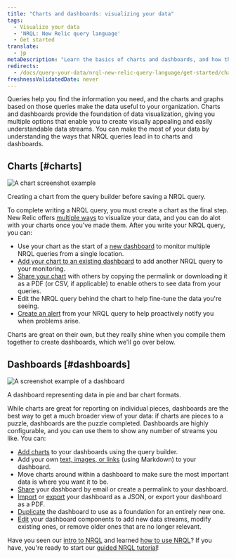 ```yaml
---
title: "Charts and dashboards: visualizing your data"
tags:
  - Visualize your data
  - 'NRQL: New Relic query language'
  - Get started
translate:
  - jp
metaDescription: "Learn the basics of charts and dashboards, and how they relate to NRQL."
redirects:
  - /docs/query-your-data/nrql-new-relic-query-language/get-started/charts-and-dashboards-with-nrql
freshnessValidatedDate: never
---
```



Queries help you find the information you need, and the charts and graphs based on those queries make the data useful to your organization. Charts and dashboards provide the foundation of data visualization, giving you multiple options that enable you to create visually appealing and easily understandable data streams. You can make the most of your data by understanding the ways that NRQL queries lead in to charts and dashboards.

## Charts [#charts]

<img
  title="A chart screenshot example"
  alt="A chart screenshot example "
  src={chartsChartUi}
/>
<figcaption>
  Creating a chart from the query builder before saving a NRQL query.
</figcaption>

To complete writing a NRQL query, you must create a chart as the final step. New Relic offers [multiple ways](/docs/query-your-data/explore-query-data/use-charts/chart-types) to visualize your data, and you can do alot with your charts once you've made them. After you write your NRQL query, you can:

* Use your chart as the start of a [new dashboard](/docs/query-your-data/explore-query-data/dashboards/introduction-dashboards#dashboards-create) to monitor multiple NRQL queries from a single location.
* [Add your chart to an existing dashboard](/docs/query-your-data/explore-query-data/dashboards/manage-your-dashboard/#add-pages-edit) to add another NRQL query to your monitoring.
* [Share your chart](/docs/query-your-data/explore-query-data/use-charts/use-your-charts#share-charts) with others by copying the permalink or downloading it as a PDF (or CSV, if applicable) to enable others to see data from your queries.
* Edit the NRQL query behind the chart to help fine-tune the data you're seeing.
* [Create an alert](/docs/alerts-applied-intelligence/new-relic-alerts/get-started/your-first-nrql-condition#create-simple-alert) from your NRQL query to help proactively notify you when problems arise.

Charts are great on their own, but they really shine when you compile them together to create dashboards, which we'll go over below.

## Dashboards [#dashboards]

<img
  title="Dashboard screenshot.png"
  alt="A screenshot example of a dashboard"
  src={dashboardsDashboardUi}
/>
<figcaption>
  A dashboard representing data in pie and bar chart formats.
</figcaption>

While charts are great for reporting on individual pieces, dashboards are the best way to get a much broader view of your data: if charts are pieces to a puzzle, dashboards are the puzzle completed. Dashboards are highly configurable, and you can use them to show any number of streams you like. You can:

* [Add charts](/docs/query-your-data/explore-query-data/dashboards/manage-your-dashboard#dash-create-chart) to your dashboards using the query builder. 
* Add your own [text, images, or links](/docs/query-your-data/explore-query-data/dashboards/manage-your-dashboard#markdown) (using Markdown) to your dashboard.
* Move charts around within a dashboard to make sure the most important data is where you want it to be.
* [Share](/docs/query-your-data/explore-query-data/dashboards/dashboards-charts-import-export-data#dashboards) your dashboard by email or create a permalink to your dashboard.
* [Import](/docs/query-your-data/explore-query-data/dashboards/introduction-dashboards/#dashboards-import) or [export](/docs/query-your-data/explore-query-data/dashboards/manage-your-dashboard#dash-json) your dashboard as a JSON, or export your dashboard as a PDF.
* [Duplicate](/docs/query-your-data/explore-query-data/dashboards/manage-your-dashboard#dash-clone) the dashboard to use as a foundation for an entirely new one.
* [Edit](/docs/query-your-data/explore-query-data/dashboards/manage-your-dashboard#add-pages-edit) your dashboard components to add new data streams, modify existing ones, or remove older ones that are no longer relevant.

Have you seen our [intro to NRQL](/docs/query-your-data/nrql-new-relic-query-language/get-started/introduction-nrql-new-relics-query-language/) and learned [how to use NRQL](/docs/query-your-data/nrql-new-relic-query-language/get-started/introduction-nrql-how-nrql-works/)? If you have, you're ready to start our [guided NRQL tutorial](/docs/query-your-data/nrql-new-relic-query-language/get-started/introduction-nrql-tutorial/)!
